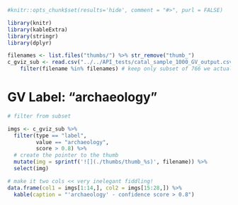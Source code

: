 ```r
#knitr::opts_chunk$set(results='hide', comment = "#>", purl = FALSE)

library(knitr)
library(kableExtra)
library(stringr)
library(dplyr)

filenames <- list.files("thumbs/") %>% str_remove("thumb_")
c_gviz_sub <- read.csv("../../API_tests/catal_sample_1000_GV_output.csv") %>%   # read peter's data here 
    filter(filename %in% filenames) # keep only subset of 766 we actually have thumbnail images of
```

# GV Label: "archaeology"

```r

# filter from subset 

imgs <- c_gviz_sub %>% 
  filter(type == "label", 
         value == "archaeology",
         score > 0.8) %>% 
  # create the pointer to the thumb
  mutate(img = sprintf('![](./thumbs/thumb_%s)', filename)) %>% 
  select(img) 

# make it two cols << very inelegant fiddling!
data.frame(col1 = imgs[1:14,], col2 = imgs[15:28,]) %>% 
  kable(caption = "'archaeology' - confidence score > 0.8")

```
  

